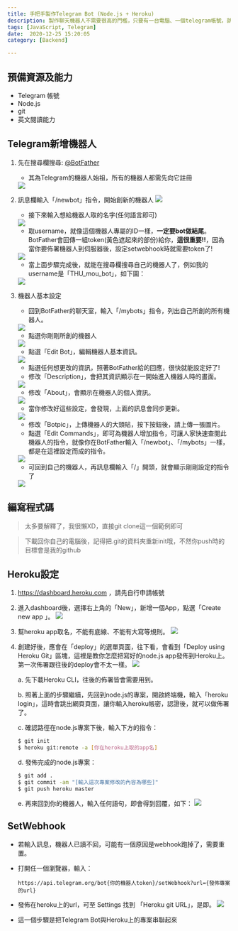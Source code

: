 ```yaml
---
title: 手把手製作Telegram Bot (Node.js + Heroku)
description: 製作聊天機器人不需要很高的門檻，只要有一台電腦、一個telegram帳號，就可以實現啦! 這篇文章將帶大家一步步來製作一個Telegram Bot，並且在Heroku上部署。
tags: [JavaScript, Telegram]
date:  2020-12-25 15:20:05
category: [Backend]

---
```


## 預備資源及能力
- Telegram 帳號
- Node.js
- git
- 英文閱讀能力

## Telegram新增機器人
1) 先在搜尋欄搜尋: [@BotFather](https://t.me/botfather)
    - 其為Telegram的機器人始祖，所有的機器人都需先向它註冊
    <img class="post-img" src="https://miro.medium.com/v2/resize:fit:1400/format:webp/1*7bB0qjiWBI66vHrkJuvXQw.png" />

2) 訊息欄輸入「/newbot」指令，開始創新的機器人
    <img class="post-img" src="https://miro.medium.com/v2/resize:fit:1400/format:webp/1*y0I_BEgPHcf9IPOehvr68w.png" />

    - 接下來輸入想給機器人取的名字(任何語言即可)
    <img class="post-img" src="https://miro.medium.com/v2/resize:fit:1400/format:webp/1*XZXR8VY4dzVWGjg9AE71MQ.png" />

    - 取username，就像這個機器人專屬的ID一樣，**一定要bot做結尾**。BotFather會回傳一組token(黃色遮起來的部份)給你，**這很重要!!**，因為當你要佈署機器人到伺服器後，設定setwebhook時就需要token了!
    <img class="post-img" src="https://miro.medium.com/v2/resize:fit:786/format:webp/1*_d_bcnEoqBaIbgaqOCM1mw.png" />

    - 當上面步驟完成後，就能在搜尋欄搜尋自己的機器人了，例如我的username是「THU_mou_bot」，如下圖：
    <img class="post-img" src="https://miro.medium.com/v2/resize:fit:1400/format:webp/1*YWuSMkvL1IvWtvjm0j8zaQ.png" />

3) 機器人基本設定
    - 回到BotFather的聊天室，輸入「/mybots」指令，列出自己所創的所有機器人。
    <img class="post-img" src="https://miro.medium.com/v2/resize:fit:1400/format:webp/1*2Ty5Eft4uNVFcF7VXhDGIg.png" />

    - 點選你剛剛所創的機器人
    <img class="post-img" src="https://miro.medium.com/v2/resize:fit:786/format:webp/1*i3NE31TXT35WffyV49lsZw.png" />

    - 點選「Edit Bot」，編輯機器人基本資訊。
    <img class="post-img" src="https://miro.medium.com/v2/resize:fit:780/format:webp/1*tA6Vf6mbsia0vclAdLBlSQ.png" />

    - 點選任何想更改的資訊，照著BotFather給的回應，很快就能設定好了!
    - 修改「Description」，會把其資訊顯示在一開始進入機器人時的畫面。
    <img class="post-img" src="https://miro.medium.com/v2/resize:fit:842/format:webp/1*hYWXI67JeSSDF7vsOIU36Q.png" />

    - 修改「About」，會顯示在機器人的個人資訊。
    <img class="post-img" src="https://miro.medium.com/v2/resize:fit:764/format:webp/1*SjGBEtDyrhWU1n1fto0f-w.png" />

    - 當你修改好這些設定，會發現，上面的訊息會同步更新。
    <img class="post-img" src="https://miro.medium.com/v2/resize:fit:806/format:webp/1*bHMi8jmzSu_D6s7zBJbfuA.png" />

    - 修改「Botpic」，上傳機器人的大頭貼，按下按鈕後，請上傳一張圖片。
    - 點選「Edit Commands」，即可為機器人增加指令，可讓人家快速查閱此機器人的指令，就像你在BotFather輸入「/newbot」、「/mybots」一樣，都是在這裡設定而成的指令。
    <img class="post-img" src="https://miro.medium.com/v2/resize:fit:806/format:webp/1*7-6C0h0etF483Un5jphzAg.png" />

    - 可回到自己的機器人，再訊息欄輸入「/」開頭，就會顯示剛剛設定的指令了
    <img class="post-img" src="https://miro.medium.com/v2/resize:fit:830/format:webp/1*oWp_PbhhrfIU2dmNtaApLA.png" />

## 編寫程式碼
> 太多要解釋了，我很懶XD，直接git clone這一個範例即可

<LinkPreview class="link-preview--no-metadata" id="https://github.com/hanc1027-articles/TgBot_Nodejs_Example" hideContent />

> 下載回你自己的電腦後，記得把.git的資料夾重新init哦，不然你push時的目標會是我的github

## Heroku設定
1) https://dashboard.heroku.com ，請先自行申請帳號
2) 進入dashboard後，選擇右上角的「New」，新增一個App，點選「Create new app 」。
    <img class="post-img" src="https://miro.medium.com/v2/resize:fit:1400/format:webp/1*oC1OYIdu8IYBcbzj-MRG_A.png" />
3) 幫heroku app取名，不能有底線、不能有大寫等規則。
    <img class="post-img" src="https://miro.medium.com/v2/resize:fit:1400/format:webp/1*azp67xZDImE-VSoDuJnUEA.png" />
4) 創建好後，應會在「deploy」的選單頁面，往下看，會看到「Deploy using Heroku Git」區塊，這裡是教你怎麼把寫好的node.js app發佈到Heroku上。
第一次佈署跟往後的deploy會不太一樣。
    <img class="post-img" src="https://miro.medium.com/v2/resize:fit:1400/format:webp/1*HNvOraiEaVSOwF2iOlvYgQ.png" />

    a. 先下載Heroku CLI，往後的佈署皆會需要用到。

    b. 照著上面的步驟繼續，先回到node.js的專案，開啟終端機，輸入「heroku login」，這時會跳出網頁頁面，讓你輸入heroku帳密，認證後，就可以做佈署了。

    c. 確認路徑在node.js專案下後，輸入下方的指令：
    ```bash
    $ git init
    $ heroku git:remote -a [你在heroku上取的app名]
    ```

    d. 發佈完成的node.js專案：
    ```bash
    $ git add .
    $ git commit -am "[輸入這次專案修改的內容為哪些]"
    $ git push heroku master
    ```

    e. 再來回到你的機器人，輸入任何語句，即會得到回覆，如下：
    <img class="post-img" src="https://miro.medium.com/v2/resize:fit:816/format:webp/1*a8SFdiJK3xnaeMKuafNY7A.png" />

## SetWebhook
- 若輸入訊息，機器人已讀不回，可能有一個原因是webhook跑掉了，需要重置。
- 打開任一個瀏覽器，輸入：
  ```
  https://api.telegram.org/bot{你的機器人token}/setWebhook?url={發佈專案的url}
  ```
- 發佈在heroku上的url，可至 Settings 找到 「Heroku git URL」，是即。
  <img class="post-img" src="https://miro.medium.com/v2/resize:fit:1400/format:webp/1*VL1pm12gx8HU5hww6hLLiA.png" />

- 這一個步驟是把Telegram Bot與Heroku上的專案串聯起來
